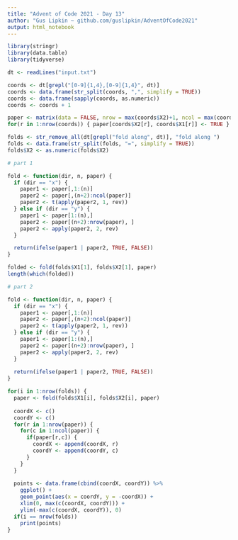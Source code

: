 ```yaml
---
title: "Advent of Code 2021 - Day 13"
author: "Gus Lipkin ~ github.com/guslipkin/AdventOfCode2021"
output: html_notebook
---
```


```r
library(stringr)
library(data.table)
library(tidyverse)

dt <- readLines("input.txt")

coords <- dt[grepl("[0-9]{1,4},[0-9]{1,4}", dt)]
coords <- data.frame(str_split(coords, ",", simplify = TRUE))
coords <- data.frame(sapply(coords, as.numeric))
coords <- coords + 1

paper <- matrix(data = FALSE, nrow = max(coords$X2)+1, ncol = max(coords$X1))
for(r in 1:nrow(coords)) { paper[coords$X2[r], coords$X1[r]] <- TRUE }

folds <- str_remove_all(dt[grepl("fold along", dt)], "fold along ")
folds <- data.frame(str_split(folds, "=", simplify = TRUE))
folds$X2 <- as.numeric(folds$X2)
```

```r
# part 1

fold <- function(dir, n, paper) {
  if (dir == "x") {
    paper1 <- paper[,1:(n)]
    paper2 <- paper[,(n+2):ncol(paper)]
    paper2 <- t(apply(paper2, 1, rev))
  } else if (dir == "y") {
    paper1 <- paper[1:(n),]
    paper2 <- paper[(n+2):nrow(paper), ]
    paper2 <- apply(paper2, 2, rev)
  }

  return(ifelse(paper1 | paper2, TRUE, FALSE))
}

folded <- fold(folds$X1[1], folds$X2[1], paper)
length(which(folded))
```


```r
# part 2

fold <- function(dir, n, paper) {
  if (dir == "x") {
    paper1 <- paper[,1:(n)]
    paper2 <- paper[,(n+2):ncol(paper)]
    paper2 <- t(apply(paper2, 1, rev))
  } else if (dir == "y") {
    paper1 <- paper[1:(n),]
    paper2 <- paper[(n+2):nrow(paper), ]
    paper2 <- apply(paper2, 2, rev)
  }
  
  return(ifelse(paper1 | paper2, TRUE, FALSE))
}

for(i in 1:nrow(folds)) {
  paper <- fold(folds$X1[i], folds$X2[i], paper)
  
  coordX <- c()
  coordY <- c()
  for(r in 1:nrow(paper)) {
    for(c in 1:ncol(paper)) {
      if(paper[r,c]) {
        coordX <- append(coordX, r)
        coordY <- append(coordY, c)
      }
    }
  }
  
  points <- data.frame(cbind(coordX, coordY)) %>%
    ggplot() +
    geom_point(aes(x = coordY, y = -coordX)) +
    xlim(0, max(c(coordX, coordY))) +
    ylim(-max(c(coordX, coordY)), 0)
  if(i == nrow(folds))
    print(points)
}
```

